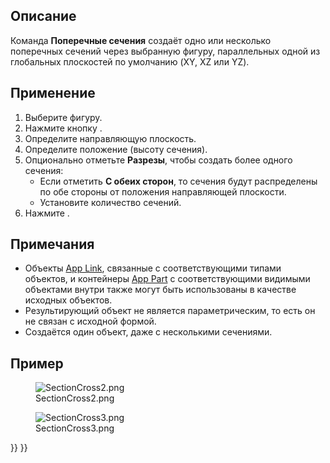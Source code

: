 <languages/>

{{Docnav/ru
|[[Part_Section/ru|Разделить]]
|[[Part_Offset/ru|Смещение 3D]]
|[[Part_Workbench/ru|Деталь]]
|IconL=Part_Section.svg
|IconR=Part_CompOffsetTools.png
|IconC=Workbench_Part.svg
}}

{{GuiCommand/ru
|Name=Part CrossSections
|Name/ru=Поперечные сечения
|MenuLocation=Деталь → Поперечные сечения
|Workbenches=[[Part_Workbench/ru|Деталь]]
|SeeAlso=[[Part_Section/ru|Разделить]]
}}

<span id="Description"></span>
== Описание ==

Команда '''Поперечные сечения''' создаёт одно или несколько поперечных сечений через выбранную фигуру, параллельных одной из глобальных плоскостей по умолчанию (XY, XZ или YZ).

<span id="Usage"></span>
== Применение ==

<div class="mw-translate-fuzzy">
# Выберите фигуру.
# Нажмите кнопку {{Button|[[File:Part_CrossSections.svg|24px|link=Part_CrossSections]] '''Поперечные сечения'''}} .
# Определите направляющую плоскость.
# Определите положение (высоту сечения).
# Опционально отметьте '''Разрезы''', чтобы создать более одного сечения:
#* Если отметить '''С обеих сторон''', то сечения будут распределены по обе стороны от положения направляющей плоскости.
#* Установите количество сечений.
# Нажмите {{Button|OK}}.
</div>

<span id="Notes"></span>
== Примечания ==

* Объекты [[App_Link|App Link]], связанные с соответствующими типами объектов, и контейнеры [[App_Part|App Part]] с соответствующими видимыми объектами внутри также могут быть использованы в качестве исходных объектов. {{Version/ru|0.20}}
* Результирующий объект не является параметрическим, то есть он не связан с исходной формой.
* Создаётся один объект, даже с несколькими сечениями.

<span id="Example"></span>
== Пример ==

[[Image:SectionCross2.png]]
<div lang="en" dir="ltr" class="mw-content-ltr">
{{Caption|Inputs}}
</div>

[[Image:SectionCross3.png]]
<div lang="en" dir="ltr" class="mw-content-ltr">
{{Caption|Result}}
</div>


{{Docnav/ru
|[[Part_Section/ru|Разделить]]
|[[Part_Offset/ru|Смещение 3D]]
|[[Part_Workbench/ru|Деталь]]
|IconL=Part_Section.svg
|IconR=Part_CompOffsetTools.png
|IconC=Workbench_Part.svg
}}

{{Part_Tools_navi{{#translation:}}}}
{{Userdocnavi{{#translation:}}}}